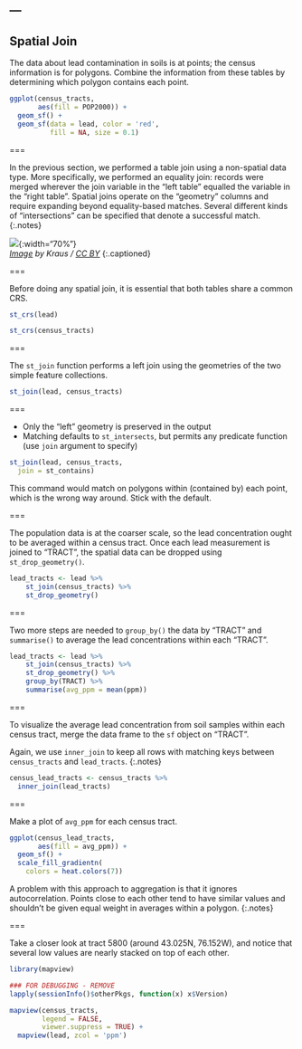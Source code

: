 ---
---

## Spatial Join

The data about lead contamination in soils is at points; the census information
is for polygons. Combine the information from these tables by determining which
polygon contains each point.

```r
ggplot(census_tracts,
       aes(fill = POP2000)) +
  geom_sf() +
  geom_sf(data = lead, color = 'red',
          fill = NA, size = 0.1)
```

===

In the previous section, we performed a table join using a non-spatial
data type. More specifically, we performed an equality join: records were merged
wherever the join variable in the "left table" equalled the variable in the
"right table". Spatial joins operate on the "geometry" columns and require
expanding beyond equality-based matches. Several different kinds of "intersections" can be specified that denote a successful match.
{:.notes}

![]({% include asset.html path="images/TopologicSpatialRelarions2.png" %}){:width="70%"}  
*[Image][geometry-predicates] by Kraus / [CC BY]*
{:.captioned}

===

Before doing any spatial join, it is essential that both tables share a common
CRS.

```r
st_crs(lead)
```

```r
st_crs(census_tracts)
```

===

The `st_join` function performs a left join using the geometries of the two
simple feature collections.

```r
st_join(lead, census_tracts)
```

===

- Only the "left" geometry is preserved in the output
- Matching defaults to `st_intersects`, but permits any predicate function (use `join` argument to specify)

```r
st_join(lead, census_tracts,
  join = st_contains)
```

This command would match on polygons within (contained by) each point, which
is the wrong way around. Stick with the default.

===

The population data is at the coarser scale, so the lead concentration ought to be averaged
within a census tract. Once each lead measurement is joined to "TRACT", the
spatial data can be dropped using `st_drop_geometry()`.

```r
lead_tracts <- lead %>%
    st_join(census_tracts) %>%
    st_drop_geometry()
```

===

Two more steps are needed to `group_by()` the data by "TRACT" and `summarise()` to average the lead concentrations within each "TRACT".

```r
lead_tracts <- lead %>%
    st_join(census_tracts) %>%
    st_drop_geometry() %>%
    group_by(TRACT) %>%
    summarise(avg_ppm = mean(ppm))
```

===

To visualize the average lead concentration from soil samples within each census tract, merge the data frame to the `sf` object on "TRACT".

Again, we use `inner_join` to keep all rows with matching keys between `census_tracts` and `lead_tracts`.
{:.notes}

```r
census_lead_tracts <- census_tracts %>%
  inner_join(lead_tracts)
```

===

Make a plot of `avg_ppm` for each census tract.

```r
ggplot(census_lead_tracts,
       aes(fill = avg_ppm)) +
  geom_sf() +
  scale_fill_gradientn(
    colors = heat.colors(7))
```

A problem with this approach to aggregation is that it ignores autocorrelation. Points close to each other tend to have similar values and shouldn't be given equal weight in averages within a polygon.
{:.notes}

===

Take a closer look at tract 5800 (around 43.025N, 76.152W), and notice that several low values are nearly stacked on top of each other.

```r
library(mapview)

### FOR DEBUGGING - REMOVE
lapply(sessionInfo()$otherPkgs, function(x) x$Version)

mapview(census_tracts,
        legend = FALSE,
        viewer.suppress = TRUE) +
  mapview(lead, zcol = 'ppm')
```

[geometry-predicates]: https://en.wikipedia.org/wiki/DE-9IM
[CC BY]: https://creativecommons.org/licenses/by-sa/3.0/

